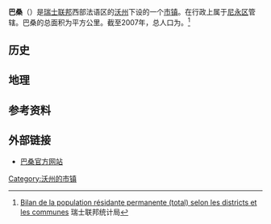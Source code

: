 {{瑞士市镇信息框
 | 市镇名称= 巴桑
 | 原文名称             = {{lang|fr|Bassins}}
 | 图片                = Kirche Notre-Dame, Bassins 01.jpg
 | 纹章 = Bassins-coat of arms.svg
 | 语言                   = [[法语|法语]]
 | 所属州               = 沃州
 | iso-code-region = 
 | 所属区               = [[尼永区|尼永区]]
 | lat_d=46|lat_m=28|lat_NS=N|long_d=6|long_m=14|long_EW=E
 | 邮政编码= 1269
 | 市镇代码        = 5703
 | 面积                 = {{smn|20.79|5|100}}
 | 平均海拔        =  752
 | 人口               = {{smn|1064|6}}
 | 主页  = www.bassins.ch
 | 市镇长           = Didier Lohri
 | 相邻市镇             = 
 | 友好城市             = 
|地图文件             = Karte Gemeinde Bassins 2008.png
|}}
'''巴桑'''（{{lang-fr|Bassins}}）是[[瑞士联邦|瑞士联邦]]西部法语区的[[沃州|沃州]]下设的一个[[瑞士市镇|市镇]]。在行政上属于[[尼永区|尼永区]]管辖。巴桑的总面积为{{smn|20.79|5|100}}平方公里。截至2007年，总人口为{{smn|1064|6}}。<ref>{{fr}}[http://www.bfs.admin.ch/bfs/portal/fr/index/themen/01/02/blank/key/raeumliche_verteilung/kantone__gemeinden.Document.67237.xls Bilan de la population résidante permanente (total) selon les districts et les communes] {{webarchive|url=https://web.archive.org/web/20160324175415/http://www.bfs.admin.ch/bfs/portal/fr/index/themen/01/02/blank/key/raeumliche_verteilung/kantone__gemeinden.Document.67237.xls |date=2016-03-24 }} 瑞士联邦统计局</ref>

==历史==

==地理==

==参考资料==
{{reflist}}

==外部链接==
*{{fr}}[http://www.bassins.ch 巴桑官方网站] {{Wayback|url=http://www.bassins.ch/ |date=20210311094039 }}

{{DEFAULTSORT:Bassins}}
{{沃州尼永区行政区划}}
[[Category:沃州的市镇|Category:沃州的市镇]]